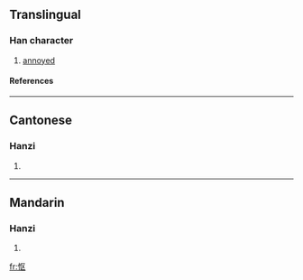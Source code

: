 {{see|慪}}

==Translingual==
===Han character===
{{Han char|rn=61|rad=心|as=04|sn=7|four=|canj=心尸大 (PSK)}}
# [[annoyed]]
====References====
{{Han ref|kx=0379.071|hdz=42276.050|uh=6004|ud=24580}}
----
==Cantonese==
===Hanzi===
{{yue-hanzi|jyut=|y=au3}}
# {{defn|Cantonese}}
----
==Mandarin==
===Hanzi===
{{cmn-hanzi|tra=慪|pin=[[òu]] ([[ou4]])|wg=ou<sup>4</sup>}}
# {{defn|Mandarin}}

[[fr:怄]]